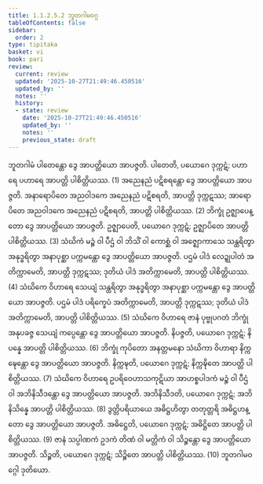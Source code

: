 ```yaml
---
title: 1.1.2.5.2 ဘူတဂါမဝဂ္ဂ
tableOfContents: false
sidebar:
  order: 2
type: tipitaka
basket: vi
book: pari
review:
  current: review
  updated: '2025-10-27T21:49:46.450516'
  updated_by: ''
  notes: ''
  history:
  - state: review
    date: '2025-10-27T21:49:46.450516'
    updated_by: ''
    notes: ''
    previous_state: draft
---
```



<ReviewStatus review={frontmatter.review} showDetails={true} />

<HypothesisAnnotation frontmatter={frontmatter} />

<DynamicBreadcrumb />

<Division number="166" book="pari" e="ch" v="5" p="62">

<Paragraph number="396" book="pari">
ဘူတဂါမံ ပါတေန္တော ဒွေ အာပတ္တိယော အာပဇ္ဇတိ. ပါတေတိ, ပယောဂေ ဒုက္ကဋံ; ပဟာရေ ပဟာရေ အာပတ္တိ ပါစိတ္တိယဿ. (1)
</Paragraph>

<Paragraph number="397" book="pari">
အညေနညံ ပဋိစရန္တော ဒွေ အာပတ္တိယော အာပဇ္ဇတိ. အနာရောပိတေ အညဝါဒကေ အညေနညံ ပဋိစရတိ, အာပတ္တိ ဒုက္ကဋဿ; အာရောပိတေ အညဝါဒကေ အညေနညံ ပဋိစရတိ, အာပတ္တိ ပါစိတ္တိယဿ. (2)
</Paragraph>

<Paragraph number="398" book="pari">
ဘိက္ခုံ ဥဇ္ဈာပေန္တော ဒွေ အာပတ္တိယော အာပဇ္ဇတိ. ဥဇ္ဈာပေတိ, ပယောဂေ ဒုက္ကဋံ; ဥဇ္ဈာပိတေ အာပတ္တိ ပါစိတ္တိယဿ. (3)
</Paragraph>

<Paragraph number="399" book="pari">
သံဃိကံ မဉ္စံ ဝါ ပီဌံ ဝါ ဘိသိံ ဝါ ကောစ္ဆံ ဝါ အဇ္ဈောကာသေ သန္ထရိတွာ အနုဒ္ဓရိတွာ အနာပုစ္ဆာ ပက္ကမန္တော ဒွေ အာပတ္တိယော အာပဇ္ဇတိ. ပဌမံ ပါဒံ လေဍ္ဍုပါတံ အတိက္ကာမေတိ, အာပတ္တိ ဒုက္ကဋဿ; ဒုတိယံ ပါဒံ အတိက္ကာမေတိ, အာပတ္တိ ပါစိတ္တိယဿ. (4)
</Paragraph>

<Paragraph number="400" book="pari">
သံဃိကေ ဝိဟာရေ သေယျံ သန္ထရိတွာ အနုဒ္ဓရိတွာ အနာပုစ္ဆာ ပက္ကမန္တော ဒွေ အာပတ္တိယော အာပဇ္ဇတိ. ပဌမံ ပါဒံ ပရိက္ခေပံ အတိက္ကာမေတိ, အာပတ္တိ ဒုက္ကဋဿ; ဒုတိယံ ပါဒံ အတိက္ကာမေတိ, အာပတ္တိ ပါစိတ္တိယဿ. (5)
</Paragraph>

<Paragraph number="401" book="pari">
သံဃိကေ ဝိဟာရေ ဇာနံ ပုဗ္ဗုပဂတံ ဘိက္ခုံ အနုပခဇ္ဇ သေယျံ ကပ္ပေန္တော ဒွေ အာပတ္တိယော အာပဇ္ဇတိ. နိပဇ္ဇတိ, ပယောဂေ ဒုက္ကဋံ; နိပန္နေ အာပတ္တိ ပါစိတ္တိယဿ. (6)
</Paragraph>

<Paragraph number="402" book="pari">
ဘိက္ခုံ ကုပိတော အနတ္တမနော သံဃိကာ ဝိဟာရာ နိက္ကဍ္ဎေန္တော ဒွေ အာပတ္တိယော အာပဇ္ဇတိ. နိက္ကဍ္ဎတိ, ပယောဂေ ဒုက္ကဋံ; နိက္ကဍ္ဎိတေ အာပတ္တိ ပါစိတ္တိယဿ. (7)
</Paragraph>

<Paragraph number="403" book="pari">
သံဃိကေ ဝိဟာရေ ဥပရိဝေဟာသကုဋိယာ အာဟစ္စပါဒကံ မဉ္စံ ဝါ ပီဌံ ဝါ အဘိနိသီဒန္တော ဒွေ အာပတ္တိယော အာပဇ္ဇတိ. အဘိနိသီဒတိ, ပယောဂေ ဒုက္ကဋံ; အဘိနိသိန္နေ အာပတ္တိ ပါစိတ္တိယဿ. (8)
</Paragraph>

<Paragraph number="404" book="pari">
ဒွတ္တိပရိယာယေ အဓိဋ္ဌဟိတွာ တတုတ္တရိ အဓိဋ္ဌဟန္တော ဒွေ အာပတ္တိယော အာပဇ္ဇတိ. အဓိဋ္ဌေတိ, ပယောဂေ ဒုက္ကဋံ; အဓိဋ္ဌိတေ အာပတ္တိ ပါစိတ္တိယဿ. (9)
</Paragraph>

<Paragraph number="405" book="pari">
ဇာနံ သပ္ပါဏကံ ဥဒကံ တိဏံ ဝါ မတ္တိကံ ဝါ သိဉ္စန္တော ဒွေ အာပတ္တိယော အာပဇ္ဇတိ. သိဉ္စတိ, ပယောဂေ ဒုက္ကဋံ; သိဉ္စိတေ အာပတ္တိ ပါစိတ္တိယဿ. (10)

</Paragraph>
</Division>

<Paragraph number="406" type="center" book="pari">
ဘူတဂါမဝဂ္ဂေါ ဒုတိယော.
</Paragraph>